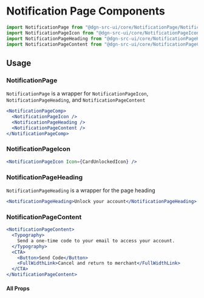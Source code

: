 
<Meta title="NotificationPage" component={NotificationPage} />

# Notification Page Components

```js static
import NotificationPage from "@dgn-src-ui/core/NotificationPage/NotificationPage";
import NotificationPageIcon from "@dgn-src-ui/core/NotificationPageIcon/NotificationPageIcon";
import NotificationPageHeading from "@dgn-src-ui/core/NotificationPageHeading/NotificationPageHeading";
import NotificationPageContent from "@dgn-src-ui/core/NotificationPageContent/NotificationPageContent";
```

## Usage

### NotificationPage

`NotificationPage` is a wrapper for `NotificationPageIcon`, `NotificationPageHeading`, and `NotificationPageContent`

```jsx
<NotificationPageComp>
  <NotificationPageIcon />
  <NotificationPageHeading />
  <NotificationPageContent />
</NotificationPageComp>
```

### NotificationPageIcon

```jsx
<NotificationPageIcon Icon={CardUnlockedIcon} />
```

### NotificationPageHeading

`NotificationPageHeading` is a wrapper for the page heading

```jsx
<NotificationPageHeading>Unlock your account</NotificationPageHeading>
```

### NotificationPageContent

```jsx
<NotificationPageContent>
  <Typography>
    Send a one-time code to your email to access your account.
  </Typography>
  <CTA>
    <Button>Send Code</Button>
    <FullWidthLink>Cancel and return to merchant</FullWidthLink>
  </CTA>
</NotificationPageContent>
```

#### All Props

<Props of={NotificationPage} />
